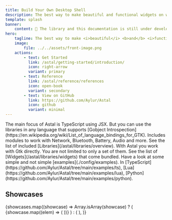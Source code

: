 ```yaml
---
title: Build Your Own Desktop Shell
description: The best way to make beautiful and functional widgets on wayland
template: splash
banner:
    content: 🚧 The library and this documentation is still under development. 🚧
hero:
    tagline: The best way to make <i>beautiful</i> <b>and</b> <i>functional</i> wayland widgets!
    image:
        file: ../../assets/front-image.png
    actions:
        - text: Get Started
          link: /astal/getting-started/introduction/
          icon: right-arrow
          variant: primary
        - text: Reference
          link: /astal/reference/references
          icon: open-book
          variant: secondary
        - text: View on GitHub
          link: https://github.com/Aylur/Astal
          icon: github
          variant: minimal
---
```



<CardGrid>
    <Card title="Use your preferred language" icon="seti:json">
        The main focus of Astal is TypeScript using JSX. But you can use the
        libraries in any language that supports [Gobject
        Introspection](https://en.wikipedia.org/wiki/List_of_language_bindings_for_GTK).
    </Card>
    <Card title="No bash scripts needed" icon="pencil">
        Includes modules to work with Network, Bluetooth, Battery, Audio and
        more. See the list of included [Libraries](/astal/libraries/overview).
    </Card>
    <Card title="Use any Gtk widget" icon="puzzle">
        With Astal you work with Gtk directly. You are not limited to only a set
        of them. See the list of [Widgets](/astal/libraries/widgets) that come
        bundled.
    </Card>
    <Card title="Examples" icon="open-book">
        Have a look at some simple and not simple [examples](./config/examples).
        In [TypeScript](https://github.com/Aylur/Astal/tree/main/examples/ts),
        [Lua](https://github.com/Aylur/Astal/tree/main/examples/lua),
        [Python](https://github.com/Aylur/Astal/tree/main/examples/python).
    </Card>
</CardGrid>

## Showcases

<div class="showcases">
    {showcases.map((showcase) =>
        Array.isArray(showcase) ? (
            <CardGrid>
                {showcase.map((elem) => (
                    <Showcase {...elem} />
                ))}
            </CardGrid>
        ) : (
            <Showcase {...showcase} />
        ),
    )}
</div>
